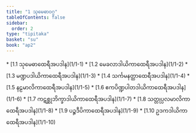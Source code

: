 ```yaml
---
title: "1 သုမေဓာဝဂ္ဂ"
tableOfContents: false
sidebar:
  order: 2
type: "tipitaka"
basket: "su"
book: "ap2"
---
```



<DynamicBreadcrumb />



<TableOfContents book="ap2" section="1">
* [1.1 သုမေဓာထေရီအပဒါန](1/1-1)
* [1.2 မေခလာဒါယိကာထေရီအပဒါန](1/1-2)
* [1.3 မဏ္ဍပဒါယိကာထေရီအပဒါန](1/1-3)
* [1.4 သင်္ကမနတ္ထာထေရီအပဒါန](1/1-4)
* [1.5 နဠမာလိကာထေရီအပဒါန](1/1-5)
* [1.6 ဧကပိဏ္ဍပါတဒါယိကာထေရီအပဒါန](1/1-6)
* [1.7 ကဋစ္ဆုဘိက္ခာဒါယိကာထေရီအပဒါန](1/1-7)
* [1.8 သတ္တုပ္ပလမာလိကာထေရီအပဒါန](1/1-8)
* [1.9 ပဉ္စဒီပိကာထေရီအပဒါန](1/1-9)
* [1.10 ဥဒကဒါယိကာထေရီအပဒါန](1/1-10)
</TableOfContents>